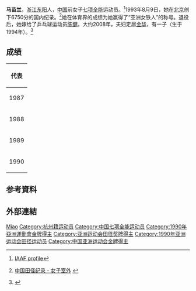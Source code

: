 {{Infobox sportsperson
| honorific_prefix          = 
| name                      = 馬苗蘭
| honorific_suffix          = 
| image                     = 
| image_size                = 
| alt                       = 
| caption                   = 
| headercolor               = 
| textcolor                 = 
| real_name                 = 
| native_name               = 
| native_name_lang          = 
| romanizedname             = 
| english_name              = 
| birth_name                = 
| nickname                  = 
| nationality               = 
| national_team             = 
| ethnicity                 = 
| hometown                  = 
| citizenship               = 
| birth_date                = {{Birth date and age|year=1970|month=1|day=18}}
| birth_place               = 
| death_date                = 
| death_place               = 
| resting_place             = 
| resting_place_coordinates = 
| monuments                 = 
| residence                 = 
| education                 = 
| alma_mater                = 
| occupation                = 
| years_active              = 1986 -
| employer                  = 
| agent                     = 
| height                    = {{height|m=1.77}}
| weight                    = 
| spouse                    = 陳健
| life_partner              = 
| other_interests           = 
| website                   = 
| module                    = 
| country                   = 
| sport                     = 田徑
| position                  = 
| shoots                    = 
| catches                   = 
| disability                = 
| disability_class          = 
| weight_class              = 
| weight_class_type         = 
| rank                      = 
| event                     = 混合運動
| event_type                = 
| universityteam            = 
| collegeteam               = 
| league                    = 
| league_type               = 
| club                      = 
| team                      = 
| turnedpro                 = 
| turnedpro_type            = 
| partner                   = 
| former_partner            = 
| coach                     = 
| retired                   = 
| coaching                  = 
| module2                   = 
| worlds                    = 
{{ubl
|'''1988年世界青年田徑錦標賽'''：七項混合運動第13名
}}
| regionals                 = 
{{ubl
|'''1987年亞洲田徑錦標賽'''：七項混合運動第二名
|'''1989年亞洲田徑錦標賽'''：七項混合運動第二名
|'''1990年亞洲運動會'''：七項混合運動第一名
}}
| nationals                 = 
{{ubl
|'''1987年中國全國運動會女子組'''：七項混合運動第二名
|'''1993年中國全國運動會女子組'''：三級跳遠第三名
|'''1993年中國全國運動會女子組'''：跳遠第一名
|'''1993年中國全國運動會女子組'''：七項混合運動第一名
|'''1997年中國全國運動會女子組'''：七項混合運動第一名
}}
| olympics                  = 
| paralympics               = 
| commonwealth              = 
| highestranking            = 
| pb                        = 
{{ubl
|'''標槍'''：45.82公尺 （1993年）
|'''鉛球'''：14.98公尺 （1993年）
|'''跳高'''：1.89公尺 （1993年）
|'''三級跳遠'''：14.12公尺（W：+0.8） （1993年）
|'''跳遠'''：6.97公尺（W：+1.3） （1993年）
|'''跳遠'''：7.06公尺（W：+3.4，超風速） （1993年）
|'''200公尺'''：23.86秒 （1993年）
|'''800公尺'''：2分15.33秒 （1993年）
|'''100公尺跨欄'''：13.28秒（W：+1.5） （1993年）
|'''七項混合運動（1985 Tables）'''：6750 （1993年 '''全國紀錄'''）
}}
| medaltemplates            = 
{{MedalCountry|{{CHN-1949}}}}
{{MedalSport|女子田徑}}
{{MedalCompetition|亞洲田徑錦標賽}}
{{MedalSilver|1987年新加坡|七項混合運動}}
{{MedalSilver|1989年印度新德里|七項混合運動}}
{{MedalCompetition|亞洲運動會}}
{{MedalGold|1990年中國北京市|七項混合運動}}
| show-medals               = 
| medaltemplates-title      = 
| module3                   = 
| updated                   = 2017年4月24日
}}
'''马苗兰'''{{BD|1970年|1月18日||}}，[[浙江|浙江]][[东阳|东阳]]人，[[中华人民共和国|中国]]前女子[[七项全能|七项全能]]运动员。<ref>[http://www.iaaf.org/athletes/biographies/country=chn/athcode=63268/index.html IAAF profile]</ref>1993年8月9日，她在[[北京|北京]]创下6750分的国内纪录。<ref>{{cn icon}} [http://www.athletics.org.cn/information/record/2008-02-14/25162.html 中国田径纪录 - 女子室外] {{webarchive|url=https://web.archive.org/web/20101204052822/http://www.athletics.org.cn/information/record/2008-02-14/25162.html |date=2010-12-04 }}</ref>她在体育界的成绩为她赢得了“亚洲女铁人”的称号。退役后，她嫁给了乒乓球运动员[[陈健|陈健]]。大约2008年，夫妇定居[[金华|金华]]，有一子（生于1994年）。<ref>{{cite news|url=http://epaper.jhnews.com.cn/site1/jhrb/html/2008-07/09/content_501606.htm|title='夫妻名将'陈健马苗兰|work=金华日报|date=2008-07-09|accessdate=2015-11-29|archive-url=https://web.archive.org/web/20151208073925/http://epaper.jhnews.com.cn/site1/jhrb/html/2008-07/09/content_501606.htm|archive-date=2015-12-08|dead-url=yes}}</ref>

== 成绩 ==
{| {{AchievementTable|Event=yes}}
|-
!colspan="6"|代表{{CHN}}
|-
|1987
|[[1987年亚洲田径锦标赛|亚洲锦标赛]]
|[[新加坡|新加坡]]
|bgcolor="silver" | 第2名
|七项全能
|5460分
|-
|1988
|[[1988年世界青年田径锦标赛|世界青年锦标赛]]
|[[加拿大|加拿大]][[大萨德伯里|大萨德伯里]]
|第13名
|七项全能
|[[1988年世界青年田径锦标赛-女子七项全能|5413分]]
|-
|1989
|[[1989年亚洲田径锦标赛|亚洲锦标赛]]
|[[印度|印度]][[新德里|新德里]]
|bgcolor="silver" align="center" | 第2名
|七项全能
|6021分
|-
|1990
|[[1990年亚洲运动会田径比赛|亚洲运动会]]
|[[中华人民共和国|中华人民共和国]]北京
|bgcolor="gold" align="center" | 第1名
|七项全能
|6231分
|}

== 参考資料 ==
{{Reflist}}

== 外部連結 ==
{{亚洲运动会田径比赛女子七项全能冠军}}

{{Authority control}}
{{DEFAULTSORT:Ma马}}
[[Category:马姓|Miao]]
[[Category:杭州籍运动员|Category:杭州籍运动员]]
[[Category:中国七项全能运动员|Category:中国七项全能运动员]]
[[Category:1990年亞洲運動會金牌得主|Category:1990年亞洲運動會金牌得主]]
[[Category:亚洲运动会田径奖牌得主|Category:亚洲运动会田径奖牌得主]]
[[Category:1990年亚洲运动会田径运动员|Category:1990年亚洲运动会田径运动员]]
[[Category:中国亚洲运动会金牌得主|Category:中国亚洲运动会金牌得主]]